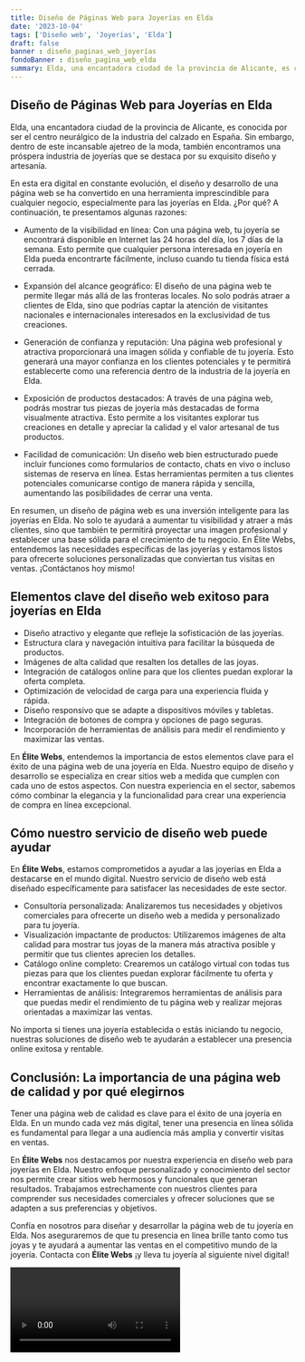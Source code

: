 ```yaml
---
title: Diseño de Páginas Web para Joyerías en Elda
date: '2023-10-04'
tags: ['Diseño web', 'Joyerías', 'Elda']
draft: false
banner : diseño_paginas_web_joyerías
fondoBanner : diseño_pagina_web_elda
summary: Elda, una encantadora ciudad de la provincia de Alicante, es conocida por ser el centro neurálgico de la industria del calzado en España. Sin embargo, dentro de este incansable ajetreo de la moda, también encontramos una próspera industria de joyerías que se destaca por su exquisito diseño y artesanía.
---
```


## Diseño de Páginas Web para Joyerías en Elda

Elda, una encantadora ciudad de la provincia de Alicante, es conocida por ser el centro neurálgico de la industria del calzado en España. Sin embargo, dentro de este incansable ajetreo de la moda, también encontramos una próspera industria de joyerías que se destaca por su exquisito diseño y artesanía.

En esta era digital en constante evolución, el diseño y desarrollo de una página web se ha convertido en una herramienta imprescindible para cualquier negocio, especialmente para las joyerías en Elda. ¿Por qué? A continuación, te presentamos algunas razones:

- Aumento de la visibilidad en línea: Con una página web, tu joyería se encontrará disponible en Internet las 24 horas del día, los 7 días de la semana. Esto permite que cualquier persona interesada en joyería en Elda pueda encontrarte fácilmente, incluso cuando tu tienda física está cerrada.

- Expansión del alcance geográfico: El diseño de una página web te permite llegar más allá de las fronteras locales. No solo podrás atraer a clientes de Elda, sino que podrías captar la atención de visitantes nacionales e internacionales interesados en la exclusividad de tus creaciones.

- Generación de confianza y reputación: Una página web profesional y atractiva proporcionará una imagen sólida y confiable de tu joyería. Esto generará una mayor confianza en los clientes potenciales y te permitirá establecerte como una referencia dentro de la industria de la joyería en Elda.

- Exposición de productos destacados: A través de una página web, podrás mostrar tus piezas de joyería más destacadas de forma visualmente atractiva. Esto permite a los visitantes explorar tus creaciones en detalle y apreciar la calidad y el valor artesanal de tus productos.

- Facilidad de comunicación: Un diseño web bien estructurado puede incluir funciones como formularios de contacto, chats en vivo o incluso sistemas de reserva en línea. Estas herramientas permiten a tus clientes potenciales comunicarse contigo de manera rápida y sencilla, aumentando las posibilidades de cerrar una venta.

En resumen, un diseño de página web es una inversión inteligente para las joyerías en Elda. No solo te ayudará a aumentar tu visibilidad y atraer a más clientes, sino que también te permitirá proyectar una imagen profesional y establecer una base sólida para el crecimiento de tu negocio. En Élite Webs, entendemos las necesidades específicas de las joyerías y estamos listos para ofrecerte soluciones personalizadas que conviertan tus visitas en ventas. ¡Contáctanos hoy mismo!

<GifSeo />

<Cta />

## Elementos clave del diseño web exitoso para joyerías en Elda

- Diseño atractivo y elegante que refleje la sofisticación de las joyerías.
- Estructura clara y navegación intuitiva para facilitar la búsqueda de productos.
- Imágenes de alta calidad que resalten los detalles de las joyas.
- Integración de catálogos online para que los clientes puedan explorar la oferta completa.
- Optimización de velocidad de carga para una experiencia fluida y rápida.
- Diseño responsivo que se adapte a dispositivos móviles y tabletas.
- Integración de botones de compra y opciones de pago seguras.
- Incorporación de herramientas de análisis para medir el rendimiento y maximizar las ventas.

En **Élite Webs**, entendemos la importancia de estos elementos clave para el éxito de una página web de una joyería en Elda. Nuestro equipo de diseño y desarrollo se especializa en crear sitios web a medida que cumplen con cada uno de estos aspectos. Con nuestra experiencia en el sector, sabemos cómo combinar la elegancia y la funcionalidad para crear una experiencia de compra en línea excepcional.

## Cómo nuestro servicio de diseño web puede ayudar

En **Élite Webs**, estamos comprometidos a ayudar a las joyerías en Elda a destacarse en el mundo digital. Nuestro servicio de diseño web está diseñado específicamente para satisfacer las necesidades de este sector.

- Consultoría personalizada: Analizaremos tus necesidades y objetivos comerciales para ofrecerte un diseño web a medida y personalizado para tu joyería.
- Visualización impactante de productos: Utilizaremos imágenes de alta calidad para mostrar tus joyas de la manera más atractiva posible y permitir que tus clientes aprecien los detalles.
- Catálogo online completo: Crearemos un catálogo virtual con todas tus piezas para que los clientes puedan explorar fácilmente tu oferta y encontrar exactamente lo que buscan.
- Herramientas de análisis: Integraremos herramientas de análisis para que puedas medir el rendimiento de tu página web y realizar mejoras orientadas a maximizar las ventas.

No importa si tienes una joyería establecida o estás iniciando tu negocio, nuestras soluciones de diseño web te ayudarán a establecer una presencia online exitosa y rentable.

## Conclusión: La importancia de una página web de calidad y por qué elegirnos

Tener una página web de calidad es clave para el éxito de una joyería en Elda. En un mundo cada vez más digital, tener una presencia en línea sólida es fundamental para llegar a una audiencia más amplia y convertir visitas en ventas.

En **Élite Webs** nos destacamos por nuestra experiencia en diseño web para joyerías en Elda. Nuestro enfoque personalizado y conocimiento del sector nos permite crear sitios web hermosos y funcionales que generan resultados. Trabajamos estrechamente con nuestros clientes para comprender sus necesidades comerciales y ofrecer soluciones que se adapten a sus preferencias y objetivos.

Confía en nosotros para diseñar y desarrollar la página web de tu joyería en Elda. Nos aseguraremos de que tu presencia en línea brille tanto como tus joyas y te ayudará a aumentar las ventas en el competitivo mundo de la joyería. Contacta con **Élite Webs** ¡y lleva tu joyería al siguiente nivel digital!

<Video />

<CtaBot job='Joyerías' city='Elda'/>

<Gmaps query='Elda+españa+maps' />